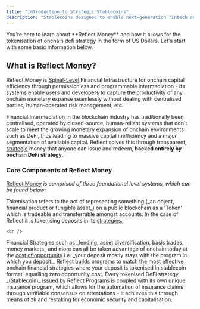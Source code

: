 ```yaml
---
title: "Introduction to Strategic Stablecoins"
description: "Stablecoins designed to enable next-generation fintech and to scale onchain economic activity 100x."
---
```


<CardGroup cols="1">
  <Card title="Welcome to Reflect.Money Documentation" icon="flag-usa" iconType="light" color="#00ff00" img="/images/docs-image-one.png">
    You're here to learn about **Reflect Money** and how it allows for the tokenisation of onchain defi strategy in the form of US Dollars. Let's start with some basic information below.
  </Card>
</CardGroup>

## What is Reflect Money?

Reflect Money is <u>Spinal-Level</u> Financial Infrastructure for onchain capital efficiency through permissionless and programmable intermediation - its systems enable users and developers to capture the productivity of any onchain monetary expanse seamlessly without dealing with centralised parties, human-operated risk management, etc.

Financial Intermediation in the blockchain industry has traditionally been centralised, operated by closed-source, human-reliant systems that don't scale to meet the growing monetary expansion of onchain environments such as DeFi, thus leading to massive capital inefficiency and a major segmentation of available capital. Reflect solves this through transparent, <u>strategic</u> money that anyone can issue and redeem, **backed entirely by onchain DeFi strategy.**

### Core Components of Reflect Money

<u>Reflect Money</u> _is comprised of three foundational level systems, which can be found below:_

<CardGroup cols="1">
  <Card title="Tokenisation" icon="coins" iconType="regular" color="#00ff00" img="/images/docs-bar.png">
    Tokenisation refers to the act of representing something (_an object, financial product or fungible asset_) on a public blockchain as a 'Token' which is tradeable and transferrable amongst accounts. In the case of Reflect it is tokenising deposits in its <u>strategies.</u>

    <br />
  </Card>
  <Card title="Decentralized Financial Strategy" icon="layer-group" iconType="regular" color="#00ff00" img="/images/docs-bar.png">
    Financial Strategies such as _lending, asset diversification, basis trades, money markets_ and more can all be taken advantage of onchain today at the <u>cost of opportunity</u> i.e. _your deposit mostly stays with the program in which you deposit._ Reflect builds programs to match the most effective onchain financial strategies where your deposit is tokenised in stablecoin format, equalling zero opportunity cost.
  </Card>
  <Card title="Verifiable Insurance" icon="shield-check" iconType="regular" color="#00ff00" img="/images/docs-bar.png">
    Every tokenised DeFi strategy _(Stablecoin)_ issued by Reflect Programs is coupled with its own unique insurance program, which allows for the automation of insurance claims through verifiable consensus on attestations - it achieves this through means of zk and restaking for economic security and capitalisation.
  </Card>
</CardGroup>